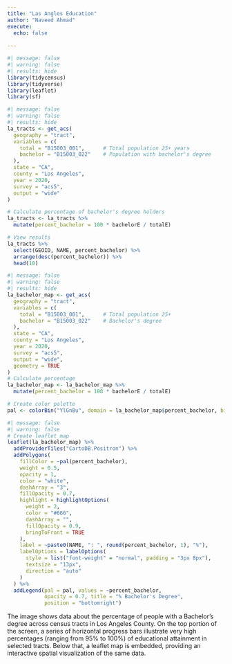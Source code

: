 ```yaml
---
title: "Las Angles Education"
author: "Naveed Ahmad"
execute: 
  echo: false
  
---
```


```r
#| message: false
#| warning: false
#| results: hide
library(tidycensus)
library(tidyverse)
library(leaflet)
library(sf)
```
```r
#| message: false
#| warning: false
#| results: hide
la_tracts <- get_acs(
  geography = "tract",
  variables = c(
    total = "B15003_001",      # Total population 25+ years
    bachelor = "B15003_022"    # Population with bachelor's degree
  ),
  state = "CA",
  county = "Los Angeles",
  year = 2020,
  survey = "acs5",
  output = "wide"
)

# Calculate percentage of bachelor's degree holders
la_tracts <- la_tracts %>%
  mutate(percent_bachelor = 100 * bachelorE / totalE)

# View results
la_tracts %>%
  select(GEOID, NAME, percent_bachelor) %>%
  arrange(desc(percent_bachelor)) %>%
  head(10)

```

```r
#| message: false
#| warning: false
#| results: hide
la_bachelor_map <- get_acs(
  geography = "tract",
  variables = c(
    total = "B15003_001",      # Total population 25+
    bachelor = "B15003_022"    # Bachelor's degree
  ),
  state = "CA",
  county = "Los Angeles",
  year = 2020,
  survey = "acs5",
  output = "wide",
  geometry = TRUE
)
# Calculate percentage
la_bachelor_map <- la_bachelor_map %>%
  mutate(percent_bachelor = 100 * bachelorE / totalE)

# Create color palette
pal <- colorBin("YlGnBu", domain = la_bachelor_map$percent_bachelor, bins = 6)

```

```r
#| message: false
#| warning: false
# Create leaflet map
leaflet(la_bachelor_map) %>%
  addProviderTiles("CartoDB.Positron") %>%
  addPolygons(
    fillColor = ~pal(percent_bachelor),
    weight = 0.5,
    opacity = 1,
    color = "white",
    dashArray = "3",
    fillOpacity = 0.7,
    highlight = highlightOptions(
      weight = 2,
      color = "#666",
      dashArray = "",
      fillOpacity = 0.9,
      bringToFront = TRUE
    ),
    label = ~paste0(NAME, ": ", round(percent_bachelor, 1), "%"),
    labelOptions = labelOptions(
      style = list("font-weight" = "normal", padding = "3px 8px"),
      textsize = "13px",
      direction = "auto"
    )
  ) %>%
  addLegend(pal = pal, values = ~percent_bachelor,
            opacity = 0.7, title = "% Bachelor's Degree",
            position = "bottomright")

```

The image shows data about the percentage of people with a Bachelor's degree across census tracts in Los Angeles County. On the top portion of the screen, a series of horizontal progress bars illustrate very high percentages (ranging from 95% to 100%) of educational attainment in selected tracts. Below that, a leaflet map is embedded, providing an interactive spatial visualization of the same data.
